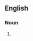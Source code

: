 ==English==

===Noun===
{{head|en|noun form}}

# {{plural of|partial differential equation|lang=en}}